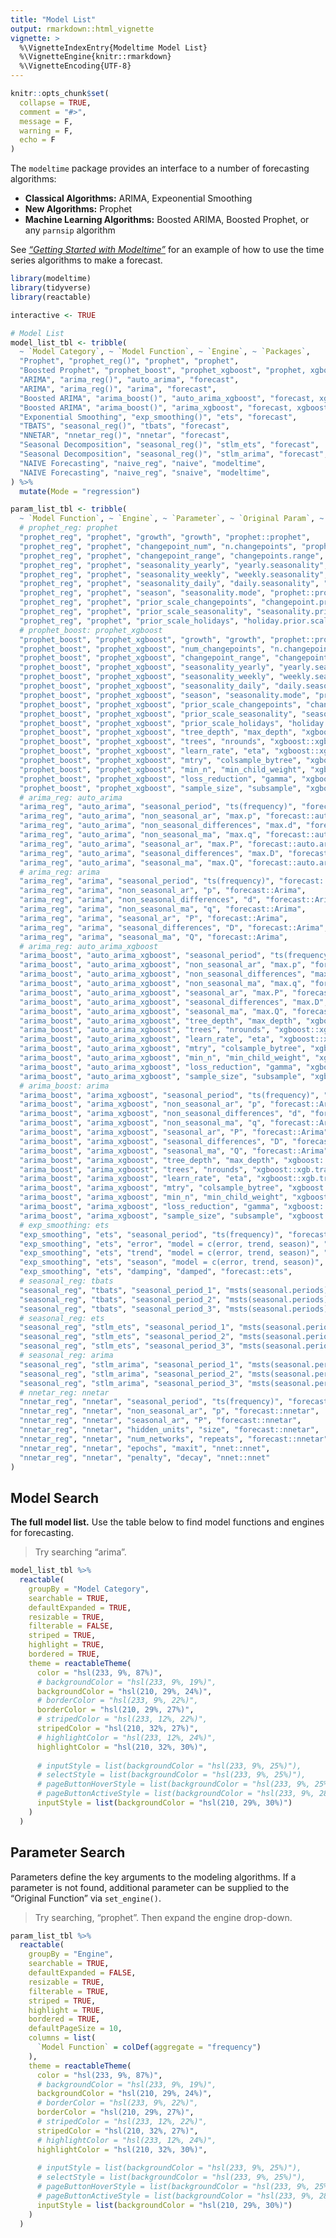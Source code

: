 ```yaml
---
title: "Model List"
output: rmarkdown::html_vignette
vignette: >
  %\VignetteIndexEntry{Modeltime Model List}
  %\VignetteEngine{knitr::rmarkdown}
  %\VignetteEncoding{UTF-8}
---
```


```r
knitr::opts_chunk$set(
  collapse = TRUE,
  comment = "#>",
  message = F,
  warning = F,
  echo = F
)
```

The `modeltime` package provides an interface to a number of forecasting algorithms:

- __Classical Algorithms:__ ARIMA, Expeonential Smoothing
- __New Algorithms:__ Prophet
- __Machine Learning Algorithms:__ Boosted ARIMA, Boosted Prophet, or any `parnsip` algorithm

See [_"Getting Started with Modeltime"_](https://business-science.github.io/modeltime/articles/getting-started-with-modeltime.html) for an example of how to use the time series algorithms to make a forecast. 

```r
library(modeltime)
library(tidyverse)
library(reactable)

interactive <- TRUE

# Model List
model_list_tbl <- tribble(
  ~ `Model Category`, ~ `Model Function`, ~ `Engine`, ~ `Packages`,
  "Prophet", "prophet_reg()", "prophet", "prophet",
  "Boosted Prophet", "prophet_boost", "prophet_xgboost", "prophet, xgboost",
  "ARIMA", "arima_reg()", "auto_arima", "forecast",
  "ARIMA", "arima_reg()", "arima", "forecast",
  "Boosted ARIMA", "arima_boost()", "auto_arima_xgboost", "forecast, xgboost",
  "Boosted ARIMA", "arima_boost()", "arima_xgboost", "forecast, xgboost",
  "Exponential Smoothing", "exp_smoothing()", "ets", "forecast",
  "TBATS", "seasonal_reg()", "tbats", "forecast",
  "NNETAR", "nnetar_reg()", "nnetar", "forecast",
  "Seasonal Decomposition", "seasonal_reg()", "stlm_ets", "forecast",
  "Seasonal Decomposition", "seasonal_reg()", "stlm_arima", "forecast",
  "NAIVE Forecasting", "naive_reg", "naive", "modeltime",
  "NAIVE Forecasting", "naive_reg", "snaive", "modeltime",
) %>% 
  mutate(Mode = "regression")

param_list_tbl <- tribble(
  ~ `Model Function`, ~ `Engine`, ~ `Parameter`, ~ `Original Param`, ~ `Original Func`,
  # prophet_reg: prophet
  "prophet_reg", "prophet", "growth", "growth", "prophet::prophet",
  "prophet_reg", "prophet", "changepoint_num", "n.changepoints", "prophet::prophet",
  "prophet_reg", "prophet", "changepoint_range", "changepoints.range", "prophet::prophet",
  "prophet_reg", "prophet", "seasonality_yearly", "yearly.seasonality", "prophet::prophet",
  "prophet_reg", "prophet", "seasonality_weekly", "weekly.seasonality", "prophet::prophet",
  "prophet_reg", "prophet", "seasonality_daily", "daily.seasonality", "prophet::prophet",
  "prophet_reg", "prophet", "season", "seasonality.mode", "prophet::prophet",
  "prophet_reg", "prophet", "prior_scale_changepoints", "changepoint.prior.scale", "prophet::prophet",
  "prophet_reg", "prophet", "prior_scale_seasonality", "seasonality.prior.scale", "prophet::prophet",
  "prophet_reg", "prophet", "prior_scale_holidays", "holiday.prior.scale", "prophet::prophet",
  # prophet_boost: prophet_xgboost
  "prophet_boost", "prophet_xgboost", "growth", "growth", "prophet::prophet",
  "prophet_boost", "prophet_xgboost", "num_changepoints", "n.changepoints", "prophet::prophet",
  "prophet_boost", "prophet_xgboost", "changepoint_range", "changepoints.range", "prophet::prophet",
  "prophet_boost", "prophet_xgboost", "seasonality_yearly", "yearly.seasonality", "prophet::prophet",
  "prophet_boost", "prophet_xgboost", "seasonality_weekly", "weekly.seasonality", "prophet::prophet",
  "prophet_boost", "prophet_xgboost", "seasonality_daily", "daily.seasonality", "prophet::prophet",
  "prophet_boost", "prophet_xgboost", "season", "seasonality.mode", "prophet::prophet",
  "prophet_boost", "prophet_xgboost", "prior_scale_changepoints", "changepoint.prior.scale", "prophet::prophet",
  "prophet_boost", "prophet_xgboost", "prior_scale_seasonality", "seasonality.prior.scale", "prophet::prophet",
  "prophet_boost", "prophet_xgboost", "prior_scale_holidays", "holiday.prior.scale", "prophet::prophet",
  "prophet_boost", "prophet_xgboost", "tree_depth", "max_depth", "xgboost::xgb.train",
  "prophet_boost", "prophet_xgboost", "trees", "nrounds", "xgboost::xgb.train",
  "prophet_boost", "prophet_xgboost", "learn_rate", "eta", "xgboost::xgb.train",
  "prophet_boost", "prophet_xgboost", "mtry", "colsample_bytree", "xgboost::xgb.train",
  "prophet_boost", "prophet_xgboost", "min_n", "min_child_weight", "xgboost::xgb.train",
  "prophet_boost", "prophet_xgboost", "loss_reduction", "gamma", "xgboost::xgb.train",
  "prophet_boost", "prophet_xgboost", "sample_size", "subsample", "xgboost::xgb.train",
  # arima_reg: auto_arima
  "arima_reg", "auto_arima", "seasonal_period", "ts(frequency)", "forecast::auto.arima",
  "arima_reg", "auto_arima", "non_seasonal_ar", "max.p", "forecast::auto.arima",
  "arima_reg", "auto_arima", "non_seasonal_differences", "max.d", "forecast::auto.arima",
  "arima_reg", "auto_arima", "non_seasonal_ma", "max.q", "forecast::auto.arima",
  "arima_reg", "auto_arima", "seasonal_ar", "max.P", "forecast::auto.arima",
  "arima_reg", "auto_arima", "seasonal_differences", "max.D", "forecast::auto.arima",
  "arima_reg", "auto_arima", "seasonal_ma", "max.Q", "forecast::auto.arima",
  # arima_reg: arima
  "arima_reg", "arima", "seasonal_period", "ts(frequency)", "forecast::Arima",
  "arima_reg", "arima", "non_seasonal_ar", "p", "forecast::Arima",
  "arima_reg", "arima", "non_seasonal_differences", "d", "forecast::Arima",
  "arima_reg", "arima", "non_seasonal_ma", "q", "forecast::Arima",
  "arima_reg", "arima", "seasonal_ar", "P", "forecast::Arima",
  "arima_reg", "arima", "seasonal_differences", "D", "forecast::Arima",
  "arima_reg", "arima", "seasonal_ma", "Q", "forecast::Arima",
  # arima_reg: auto_arima_xgboost
  "arima_boost", "auto_arima_xgboost", "seasonal_period", "ts(frequency)", "forecast::auto.arima",
  "arima_boost", "auto_arima_xgboost", "non_seasonal_ar", "max.p", "forecast::auto.arima",
  "arima_boost", "auto_arima_xgboost", "non_seasonal_differences", "max.d", "forecast::auto.arima",
  "arima_boost", "auto_arima_xgboost", "non_seasonal_ma", "max.q", "forecast::auto.arima",
  "arima_boost", "auto_arima_xgboost", "seasonal_ar", "max.P", "forecast::auto.arima",
  "arima_boost", "auto_arima_xgboost", "seasonal_differences", "max.D", "forecast::auto.arima",
  "arima_boost", "auto_arima_xgboost", "seasonal_ma", "max.Q", "forecast::auto.arima",
  "arima_boost", "auto_arima_xgboost", "tree_depth", "max_depth", "xgboost::xgb.train",
  "arima_boost", "auto_arima_xgboost", "trees", "nrounds", "xgboost::xgb.train",
  "arima_boost", "auto_arima_xgboost", "learn_rate", "eta", "xgboost::xgb.train",
  "arima_boost", "auto_arima_xgboost", "mtry", "colsample_bytree", "xgboost::xgb.train",
  "arima_boost", "auto_arima_xgboost", "min_n", "min_child_weight", "xgboost::xgb.train",
  "arima_boost", "auto_arima_xgboost", "loss_reduction", "gamma", "xgboost::xgb.train",
  "arima_boost", "auto_arima_xgboost", "sample_size", "subsample", "xgboost::xgb.train",
  # arima_boost: arima
  "arima_boost", "arima_xgboost", "seasonal_period", "ts(frequency)", "forecast::Arima",
  "arima_boost", "arima_xgboost", "non_seasonal_ar", "p", "forecast::Arima",
  "arima_boost", "arima_xgboost", "non_seasonal_differences", "d", "forecast::Arima",
  "arima_boost", "arima_xgboost", "non_seasonal_ma", "q", "forecast::Arima",
  "arima_boost", "arima_xgboost", "seasonal_ar", "P", "forecast::Arima",
  "arima_boost", "arima_xgboost", "seasonal_differences", "D", "forecast::Arima",
  "arima_boost", "arima_xgboost", "seasonal_ma", "Q", "forecast::Arima",
  "arima_boost", "arima_xgboost", "tree_depth", "max_depth", "xgboost::xgb.train",
  "arima_boost", "arima_xgboost", "trees", "nrounds", "xgboost::xgb.train",
  "arima_boost", "arima_xgboost", "learn_rate", "eta", "xgboost::xgb.train",
  "arima_boost", "arima_xgboost", "mtry", "colsample_bytree", "xgboost::xgb.train",
  "arima_boost", "arima_xgboost", "min_n", "min_child_weight", "xgboost::xgb.train",
  "arima_boost", "arima_xgboost", "loss_reduction", "gamma", "xgboost::xgb.train",
  "arima_boost", "arima_xgboost", "sample_size", "subsample", "xgboost::xgb.train",
  # exp_smoothing: ets
  "exp_smoothing", "ets", "seasonal_period", "ts(frequency)", "forecast::ets",
  "exp_smoothing", "ets", "error", "model = c(error, trend, season)", "forecast::ets",
  "exp_smoothing", "ets", "trend", "model = c(error, trend, season)", "forecast::ets",
  "exp_smoothing", "ets", "season", "model = c(error, trend, season)", "forecast::ets",
  "exp_smoothing", "ets", "damping", "damped", "forecast::ets",
  # seasonal_reg: tbats
  "seasonal_reg", "tbats", "seasonal_period_1", "msts(seasonal.periods)", "forecast::stlm",
  "seasonal_reg", "tbats", "seasonal_period_2", "msts(seasonal.periods)", "forecast::stlm",
  "seasonal_reg", "tbats", "seasonal_period_3", "msts(seasonal.periods)", "forecast::stlm",
  # seasonal_reg: ets
  "seasonal_reg", "stlm_ets", "seasonal_period_1", "msts(seasonal.periods)", "forecast::stlm",
  "seasonal_reg", "stlm_ets", "seasonal_period_2", "msts(seasonal.periods)", "forecast::stlm",
  "seasonal_reg", "stlm_ets", "seasonal_period_3", "msts(seasonal.periods)", "forecast::stlm",
  # seasonal_reg: arima
  "seasonal_reg", "stlm_arima", "seasonal_period_1", "msts(seasonal.periods)", "forecast::stlm",
  "seasonal_reg", "stlm_arima", "seasonal_period_2", "msts(seasonal.periods)", "forecast::stlm",
  "seasonal_reg", "stlm_arima", "seasonal_period_3", "msts(seasonal.periods)", "forecast::stlm",
  # nnetar_reg: nnetar
  "nnetar_reg", "nnetar", "seasonal_period", "ts(frequency)", "forecast::nnetar",
  "nnetar_reg", "nnetar", "non_seasonal_ar", "p", "forecast::nnetar",
  "nnetar_reg", "nnetar", "seasonal_ar", "P", "forecast::nnetar",
  "nnetar_reg", "nnetar", "hidden_units", "size", "forecast::nnetar",
  "nnetar_reg", "nnetar", "num_networks", "repeats", "forecast::nnetar",
  "nnetar_reg", "nnetar", "epochs", "maxit", "nnet::nnet",
  "nnetar_reg", "nnetar", "penalty", "decay", "nnet::nnet"
)

```

## Model Search

__The full model list.__ Use the table below to find model functions and engines for forecasting. 

> Try searching "arima".

```r
model_list_tbl %>%
  reactable(
    groupBy = "Model Category", 
    searchable = TRUE, 
    defaultExpanded = TRUE, 
    resizable = TRUE, 
    filterable = FALSE, 
    striped = TRUE,
    highlight = TRUE,
    bordered = TRUE,
    theme = reactableTheme(
      color = "hsl(233, 9%, 87%)",
      # backgroundColor = "hsl(233, 9%, 19%)",
      backgroundColor = "hsl(210, 29%, 24%)",
      # borderColor = "hsl(233, 9%, 22%)",
      borderColor = "hsl(210, 29%, 27%)",
      # stripedColor = "hsl(233, 12%, 22%)",
      stripedColor = "hsl(210, 32%, 27%)",
      # highlightColor = "hsl(233, 12%, 24%)",
      highlightColor = "hsl(210, 32%, 30%)",
      
      # inputStyle = list(backgroundColor = "hsl(233, 9%, 25%)"),
      # selectStyle = list(backgroundColor = "hsl(233, 9%, 25%)"),
      # pageButtonHoverStyle = list(backgroundColor = "hsl(233, 9%, 25%)"),
      # pageButtonActiveStyle = list(backgroundColor = "hsl(233, 9%, 28%)")
      inputStyle = list(backgroundColor = "hsl(210, 29%, 30%)")
    )
  )
```

## Parameter Search

Parameters define the key arguments to the modeling algorithms. If a parameter is not found, additional parameter can be supplied to the "Original Function" via `set_engine()`. 

> Try searching, "prophet". Then expand the engine drop-down.

```r
param_list_tbl %>%
  reactable(
    groupBy = "Engine", 
    searchable = TRUE, 
    defaultExpanded = FALSE, 
    resizable = TRUE, 
    filterable = TRUE, 
    striped = TRUE,
    highlight = TRUE,
    bordered = TRUE,
    defaultPageSize = 10,
    columns = list(
      `Model Function` = colDef(aggregate = "frequency")
    ),
    theme = reactableTheme(
      color = "hsl(233, 9%, 87%)",
      # backgroundColor = "hsl(233, 9%, 19%)",
      backgroundColor = "hsl(210, 29%, 24%)",
      # borderColor = "hsl(233, 9%, 22%)",
      borderColor = "hsl(210, 29%, 27%)",
      # stripedColor = "hsl(233, 12%, 22%)",
      stripedColor = "hsl(210, 32%, 27%)",
      # highlightColor = "hsl(233, 12%, 24%)",
      highlightColor = "hsl(210, 32%, 30%)",
      
      # inputStyle = list(backgroundColor = "hsl(233, 9%, 25%)"),
      # selectStyle = list(backgroundColor = "hsl(233, 9%, 25%)"),
      # pageButtonHoverStyle = list(backgroundColor = "hsl(233, 9%, 25%)"),
      # pageButtonActiveStyle = list(backgroundColor = "hsl(233, 9%, 28%)")
      inputStyle = list(backgroundColor = "hsl(210, 29%, 30%)")
    )
  )
```

